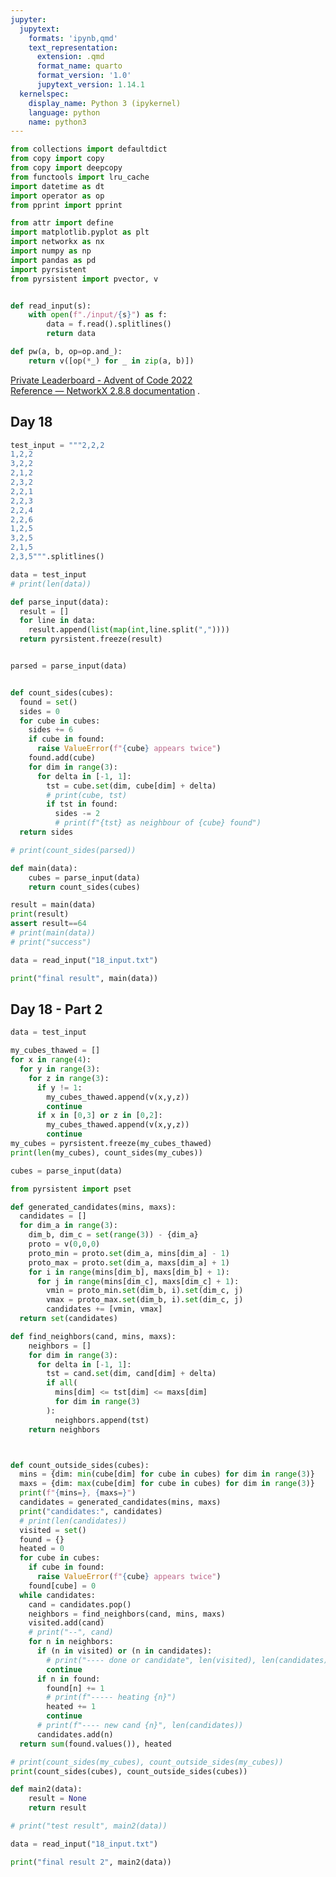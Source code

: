 ```yaml
---
jupyter:
  jupytext:
    formats: 'ipynb,qmd'
    text_representation:
      extension: .qmd
      format_name: quarto
      format_version: '1.0'
      jupytext_version: 1.14.1
  kernelspec:
    display_name: Python 3 (ipykernel)
    language: python
    name: python3
---
```


```python
from collections import defaultdict
from copy import copy
from copy import deepcopy
from functools import lru_cache
import datetime as dt
import operator as op
from pprint import pprint

from attr import define
import matplotlib.pyplot as plt
import networkx as nx
import numpy as np
import pandas as pd
import pyrsistent
from pyrsistent import pvector, v


def read_input(s):
    with open(f"./input/{s}") as f:
        data = f.read().splitlines()
        return data

def pw(a, b, op=op.and_):
    return v([op(*_) for _ in zip(a, b)])

```
[Private Leaderboard - Advent of Code 2022](https://adventofcode.com/2022/leaderboard/private/view/190395)  
[Reference — NetworkX 2.8.8 documentation](https://networkx.org/documentation/stable/reference/index.html) . 



## Day 18

```python
test_input = """2,2,2
1,2,2
3,2,2
2,1,2
2,3,2
2,2,1
2,2,3
2,2,4
2,2,6
1,2,5
3,2,5
2,1,5
2,3,5""".splitlines()

data = test_input
# print(len(data))

def parse_input(data):
  result = []
  for line in data:
    result.append(list(map(int,line.split(","))))
  return pyrsistent.freeze(result)


parsed = parse_input(data)


def count_sides(cubes):
  found = set()
  sides = 0
  for cube in cubes:
    sides += 6
    if cube in found:
      raise ValueError(f"{cube} appears twice")
    found.add(cube)
    for dim in range(3):
      for delta in [-1, 1]:
        tst = cube.set(dim, cube[dim] + delta)
        # print(cube, tst)
        if tst in found:
          sides -= 2
          # print(f"{tst} as neighbour of {cube} found")
  return sides

# print(count_sides(parsed))

def main(data):
    cubes = parse_input(data)
    return count_sides(cubes)

result = main(data)
print(result)
assert result==64
# print(main(data))
# print("success")
```

```python
data = read_input("18_input.txt")

print("final result", main(data))
```

## Day 18 - Part 2

```python

data = test_input

my_cubes_thawed = []
for x in range(4):
  for y in range(3):
    for z in range(3):
      if y != 1:
        my_cubes_thawed.append(v(x,y,z))
        continue
      if x in [0,3] or z in [0,2]:
        my_cubes_thawed.append(v(x,y,z))
        continue
my_cubes = pyrsistent.freeze(my_cubes_thawed)
print(len(my_cubes), count_sides(my_cubes))

cubes = parse_input(data)

from pyrsistent import pset

def generated_candidates(mins, maxs):
  candidates = []
  for dim_a in range(3):
    dim_b, dim_c = set(range(3)) - {dim_a}
    proto = v(0,0,0)
    proto_min = proto.set(dim_a, mins[dim_a] - 1)
    proto_max = proto.set(dim_a, maxs[dim_a] + 1)
    for i in range(mins[dim_b], maxs[dim_b] + 1):
      for j in range(mins[dim_c], maxs[dim_c] + 1):
        vmin = proto_min.set(dim_b, i).set(dim_c, j)
        vmax = proto_max.set(dim_b, i).set(dim_c, j)
        candidates += [vmin, vmax]
  return set(candidates)

def find_neighbors(cand, mins, maxs):
    neighbors = []
    for dim in range(3):
      for delta in [-1, 1]:
        tst = cand.set(dim, cand[dim] + delta)
        if all(
          mins[dim] <= tst[dim] <= maxs[dim]
          for dim in range(3)
        ):
          neighbors.append(tst)
    return neighbors



def count_outside_sides(cubes):
  mins = {dim: min(cube[dim] for cube in cubes) for dim in range(3)}
  maxs = {dim: max(cube[dim] for cube in cubes) for dim in range(3)}
  print(f"{mins=}, {maxs=}")
  candidates = generated_candidates(mins, maxs)
  print("candidates:", candidates)
  # print(len(candidates))
  visited = set()
  found = {}
  heated = 0
  for cube in cubes:
    if cube in found:
      raise ValueError(f"{cube} appears twice")
    found[cube] = 0
  while candidates:
    cand = candidates.pop()
    neighbors = find_neighbors(cand, mins, maxs)
    visited.add(cand)
    # print("--", cand)
    for n in neighbors:
      if (n in visited) or (n in candidates):
        # print("---- done or candidate", len(visited), len(candidates))
        continue
      if n in found:
        found[n] += 1
        # print(f"----- heating {n}")
        heated += 1
        continue
      # print(f"---- new cand {n}", len(candidates))
      candidates.add(n)
  return sum(found.values()), heated

# print(count_sides(my_cubes), count_outside_sides(my_cubes))
print(count_sides(cubes), count_outside_sides(cubes))

def main2(data):
    result = None
    return result

# print("test result", main2(data))

```
```python
data = read_input("18_input.txt")

print("final result 2", main2(data))
```
